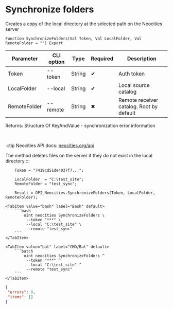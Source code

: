 ﻿---
sidebar_position: 5
---


# Synchronize folders
 Creates a copy of the local directory at the selected path on the Neocities server



`Function SynchronizeFolders(Val Token, Val LocalFolder, Val RemoteFolder = "") Export`

  | Parameter | CLI option | Type | Required | Description |
  |-|-|-|-|-|
  | Token | --token | String | &#x2714; | Auth token |
  | LocalFolder | --local | String | &#x2714; | Local source catalog |
  | RemoteFolder | --remote | String | &#x2716; | Remote receiver catalog. Root by default |

  
  Returns:  Structure Of KeyAndValue - synchronization error information

<br/>

:::tip
Neocities API docs: [neocities.org/api](https://neocities.org/api)

The method deletes files on the server if they do not exist in the local directory
:::
<br/>



```bsl title="1C:Enterprise/OneScript code example"
    Token = "7419cd51de4037f7...";

    LocalFolder  = "C:\test_site";
    RemoteFolder = "test_sync";

    Result = OPI_Neocities.SynchronizeFolders(Token, LocalFolder, RemoteFolder);
```
 

 <Tabs>
  
    <TabItem value="bash" label="Bash" default>
        ```bash
            oint neocities SynchronizeFolders \
             --token "***" \
             --local "C:\test_site" \
             --remote "test_sync"
        ```
    </TabItem>
  
    <TabItem value="bat" label="CMD/Bat" default>
        ```batch
            oint neocities SynchronizeFolders ^
             --token "***" ^
             --local "C:\test_site" ^
             --remote "test_sync"
        ```
    </TabItem>
</Tabs>


```json title="Result"
{
 "errors": 0,
 "items": []
}
```
